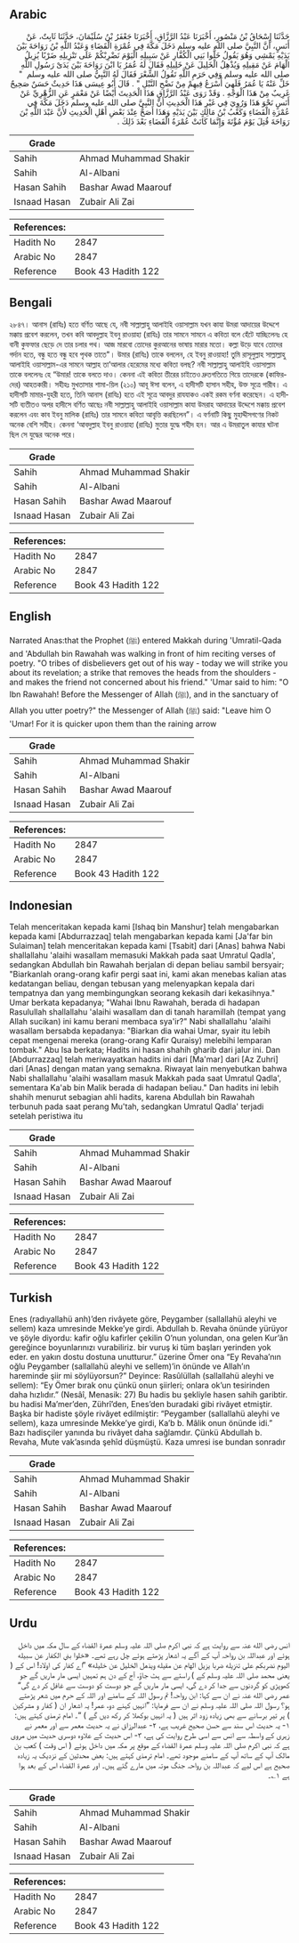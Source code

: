 ## Arabic


<div dir="rtl" lang="ar" style={{fontSize:'larger',backgroundColor:'#f8f9fa',padding:20}}>
حَدَّثَنَا إِسْحَاقُ بْنُ مَنْصُورٍ، أَخْبَرَنَا عَبْدُ الرَّزَّاقِ، أَخْبَرَنَا جَعْفَرُ بْنُ سُلَيْمَانَ، حَدَّثَنَا ثَابِتٌ، عَنْ أَنَسٍ، أَنَّ النَّبِيَّ صلى الله عليه وسلم دَخَلَ مَكَّةَ فِي عُمْرَةِ الْقَضَاءِ وَعَبْدُ اللَّهِ بْنُ رَوَاحَةَ بَيْنَ يَدَيْهِ يَمْشِي وَهُوَ يَقُولُ خَلُّوا بَنِي الْكُفَّارِ عَنْ سَبِيلِهِ الْيَوْمَ نَضْرِبْكُمْ عَلَى تَنْزِيلِهِ ضَرْبًا يُزِيلُ الْهَامَ عَنْ مَقِيلِهِ وَيُذْهِلُ الْخَلِيلَ عَنْ خَلِيلِهِ فَقَالَ لَهُ عُمَرُ يَا ابْنَ رَوَاحَةَ بَيْنَ يَدَىْ رَسُولِ اللَّهِ صلى الله عليه وسلم وَفِي حَرَمِ اللَّهِ تَقُولُ الشِّعْرَ فَقَالَ لَهُ النَّبِيُّ صلى الله عليه وسلم ‏ "‏ خَلِّ عَنْهُ يَا عُمَرُ فَلَهِيَ أَسْرَعُ فِيهِمْ مِنْ نَضْحِ النَّبْلِ ‏"‏ ‏.‏ قَالَ أَبُو عِيسَى هَذَا حَدِيثٌ حَسَنٌ صَحِيحٌ غَرِيبٌ مِنْ هَذَا الْوَجْهِ ‏.‏ وَقَدْ رَوَى عَبْدُ الرَّزَّاقِ هَذَا الْحَدِيثَ أَيْضًا عَنْ مَعْمَرٍ عَنِ الزُّهْرِيِّ عَنْ أَنَسٍ نَحْوَ هَذَا وَرُوِيَ فِي غَيْرِ هَذَا الْحَدِيثِ أَنَّ النَّبِيَّ صلى الله عليه وسلم دَخَلَ مَكَّةَ فِي عُمْرَةِ الْقَضَاءِ وَكَعْبُ بْنُ مَالِكٍ بَيْنَ يَدَيْهِ وَهَذَا أَصَحُّ عِنْدَ بَعْضِ أَهْلِ الْحَدِيثِ لأَنَّ عَبْدَ اللَّهِ بْنَ رَوَاحَةَ قُتِلَ يَوْمَ مُؤْتَةَ وَإِنَّمَا كَانَتْ عُمْرَةُ الْقَضَاءِ بَعْدَ ذَلِكَ ‏.‏
</div>
<div style={{backgroundColor:'#f8f9fa',padding:20, marginBottom: 10}}><table> <thead> <tr> <th>Grade</th> <th></th> </tr> </thead> <tbody> <tr><td>Sahih</td><td>Ahmad Muhammad Shakir</td></tr><tr><td>Sahih</td><td>Al-Albani</td></tr><tr><td>Hasan Sahih</td><td>Bashar Awad Maarouf</td></tr><tr><td>Isnaad Hasan</td><td>Zubair Ali Zai</td></tr></tbody></table><table> <thead> <tr> <th>References:</th> <th></th> </tr> </thead> <tbody><tr><td>Hadith No</td><td>2847</td></tr><tr><td>Arabic No</td><td>2847</td></tr><tr><td>Reference</td><td>Book 43 Hadith 122</td></tr></tbody></table></div>

## Bengali


<div dir="ltr" lang="bn" style={{fontSize:'larger',backgroundColor:'#f8f9fa',padding:20}}>
২৮৪৭। আনাস (রাযিঃ) হতে বর্ণিত আছে যে, নবী সাল্লাল্লাহু আলাইহি ওয়াসাল্লাম যখন কাযা উমরা আদায়ের উদ্দেশে মক্কায় প্রবেশ করলেন, তখন কবি আবদুল্লাহ ইবনু রাওয়াহা (রাযিঃ) তার সামনে সামনে এ কবিতা বলে হেঁটে যাচ্ছিলেনঃ হে বানী কুফফার ছেড়ে দে তার চলার পথ। আজ মারবো তোদের কুরআনের ভাষায় মারার মতো। কল্লা উড়ে যাবে তোদের গর্দান হতে, বন্ধু হতে বন্ধু হবে পৃথক তাতে"। উমার (রাযিঃ) তাকে বললেন, হে ইবনু রাওয়াহা! তুমি রাসূলুল্লাহ সাল্লাল্লাহু আলাইহি ওয়াসাল্লাম-এর সামনে আল্লাহ তা’আলার হেরেমের মধ্যে কবিতা বলছ? নবী সাল্লাল্লাহু আলাইহি ওয়াসাল্লাম তাকে বললেনঃ হে “উমার! তাকে বলতে দাও। কেননা এই কবিতা তীরের চাইতেও দ্রুতগতিতে গিয়ে তাদেরকে (কাফিরদের) আহতকারী। সহীহঃ মুখতাসার শামা-য়িল (২১০) আবূ ঈসা বলেন, এ হাদীসটি হাসান সহীহ, উক্ত সূত্রে গারীব। এ হাদীসটি মামার-যুহরী হতে, তিনি আনাস (রাযিঃ) হতে এই সূত্রে আবদুর রাযযাকও একই রকম বর্ণনা করেছেন। এ হাদীসটি ব্যতীতও অপর হাদীসে বর্ণিত আছেঃ নবী সাল্লাল্লাহু আলাইহি ওয়াসাল্লাম কাযা উমরাহ আদায়ের উদ্দেশে মক্কায় প্রবেশ করলেন এবং কাব ইবনু মালিক (রাযিঃ) তার সামনে কবিতা আবৃত্তি করছিলেন”। এ বর্ণনাটি কিছু মুহাদ্দীসগণের নিকট অনেক বেশি সহীহ। কেননা ‘আবদুল্লাহ ইবনু রাওয়াহা (রাযিঃ) মুতার যুদ্ধে শহীদ হন। আর এ উমরাতুল কাযার ঘটনা ছিল সে যুদ্ধের অনেক পরে।
</div>
<div style={{backgroundColor:'#f8f9fa',padding:20, marginBottom: 10}}><table> <thead> <tr> <th>Grade</th> <th></th> </tr> </thead> <tbody> <tr><td>Sahih</td><td>Ahmad Muhammad Shakir</td></tr><tr><td>Sahih</td><td>Al-Albani</td></tr><tr><td>Hasan Sahih</td><td>Bashar Awad Maarouf</td></tr><tr><td>Isnaad Hasan</td><td>Zubair Ali Zai</td></tr></tbody></table><table> <thead> <tr> <th>References:</th> <th></th> </tr> </thead> <tbody><tr><td>Hadith No</td><td>2847</td></tr><tr><td>Arabic No</td><td>2847</td></tr><tr><td>Reference</td><td>Book 43 Hadith 122</td></tr></tbody></table></div>

## English


<div dir="ltr" lang="en" style={{fontSize:'larger',backgroundColor:'#f8f9fa',padding:20}}>
Narrated Anas:that the Prophet (ﷺ) entered Makkah during 'Umratil-Qada and 'Abdullah bin Rawahah was walking in front of him reciting verses of poetry. "O tribes of disbelievers get out of his way - today we will strike you about its revelation; a strike that removes the heads from the shoulders - and makes the friend not concerned about his friend." 'Umar said to him: "O Ibn Rawahah! Before the Messenger of Allah (ﷺ), and in the sanctuary of Allah you utter poetry?" the Messenger of Allah (ﷺ) said: "Leave him O 'Umar! For it is quicker upon them than the raining arrow
</div>
<div style={{backgroundColor:'#f8f9fa',padding:20, marginBottom: 10}}><table> <thead> <tr> <th>Grade</th> <th></th> </tr> </thead> <tbody> <tr><td>Sahih</td><td>Ahmad Muhammad Shakir</td></tr><tr><td>Sahih</td><td>Al-Albani</td></tr><tr><td>Hasan Sahih</td><td>Bashar Awad Maarouf</td></tr><tr><td>Isnaad Hasan</td><td>Zubair Ali Zai</td></tr></tbody></table><table> <thead> <tr> <th>References:</th> <th></th> </tr> </thead> <tbody><tr><td>Hadith No</td><td>2847</td></tr><tr><td>Arabic No</td><td>2847</td></tr><tr><td>Reference</td><td>Book 43 Hadith 122</td></tr></tbody></table></div>

## Indonesian


<div dir="ltr" lang="id" style={{fontSize:'larger',backgroundColor:'#f8f9fa',padding:20}}>
Telah menceritakan kepada kami [Ishaq bin Manshur] telah mengabarkan kepada kami [Abdurrazzaq] telah mengabarkan kepada kami [Ja'far bin Sulaiman] telah menceritakan kepada kami [Tsabit] dari [Anas] bahwa Nabi shallallahu 'alaihi wasallam memasuki Makkah pada saat Umratul Qadla', sedangkan Abdullah bin Rawahah berjalan di depan beliau sambil bersyair; "Biarkanlah orang-orang kafir pergi saat ini, kami akan menebas kalian atas kedatangan beliau, dengan tebusan yang melenyapkan kepala dari tempatnya dan yang membingungkan seorang kekasih dari kekasihnya." Umar berkata kepadanya; "Wahai Ibnu Rawahah, berada di hadapan Rasulullah shallallahu 'alaihi wasallam dan di tanah haramillah (tempat yang Allah sucikan) ini kamu berani membaca sya'ir?" Nabi shallallahu 'alaihi wasallam bersabda kepadanya: "Biarkan dia wahai Umar, syair itu lebih cepat mengenai mereka (orang-orang Kafir Quraisy) melebihi lemparan tombak." Abu Isa berkata; Hadits ini hasan shahih gharib dari jalur ini. Dan [Abdurrazzaq] telah meriwayatkan hadits ini dari [Ma'mar] dari [Az Zuhri] dari [Anas] dengan matan yang semakna. Riwayat lain menyebutkan bahwa Nabi shallallahu 'alaihi wasallam masuk Makkah pada saat Umratul Qadla', sementara Ka'ab bin Malik berada di hadapan beliau." Dan hadits ini lebih shahih menurut sebagian ahli hadits, karena Abdullah bin Rawahah terbunuh pada saat perang Mu'tah, sedangkan Umratul Qadla' terjadi setelah peristiwa itu
</div>
<div style={{backgroundColor:'#f8f9fa',padding:20, marginBottom: 10}}><table> <thead> <tr> <th>Grade</th> <th></th> </tr> </thead> <tbody> <tr><td>Sahih</td><td>Ahmad Muhammad Shakir</td></tr><tr><td>Sahih</td><td>Al-Albani</td></tr><tr><td>Hasan Sahih</td><td>Bashar Awad Maarouf</td></tr><tr><td>Isnaad Hasan</td><td>Zubair Ali Zai</td></tr></tbody></table><table> <thead> <tr> <th>References:</th> <th></th> </tr> </thead> <tbody><tr><td>Hadith No</td><td>2847</td></tr><tr><td>Arabic No</td><td>2847</td></tr><tr><td>Reference</td><td>Book 43 Hadith 122</td></tr></tbody></table></div>

## Turkish


<div dir="ltr" lang="tr" style={{fontSize:'larger',backgroundColor:'#f8f9fa',padding:20}}>
Enes (radıyallahü anh)’den rivâyete göre, Peygamber (sallallahü aleyhi ve sellem) kaza umresinde Mekke’ye girdi. Abdullah b. Revaha önünde yürüyor ve şöyle diyordu: kafir oğlu kafirler çekilin O’nun yolundan, ona gelen Kur’ân gereğince boyunlarınızı vurabiliriz. bir vuruş ki tüm başları yerinden yok eder. en yakın dostu dostuna unutturur.” üzerine Ömer ona “Ey Revaha’nın oğlu Peygamber (sallallahü aleyhi ve sellem)’in önünde ve Allah’ın hareminde şiir mi söylüyorsun?” Deyince: Rasûlüllah (sallallahü aleyhi ve sellem): “Ey Ömer bırak onu çünkü onun şiirleri; onlara ok’un tesirinden daha hızlıdır.” (Nesâî, Menasik: 27) Bu hadis bu şekliyle hasen sahih garibtir. bu hadisi Ma’mer’den, Zührî’den, Enes’den buradaki gibi rivâyet etmiştir. Başka bir hadiste şöyle rivâyet edilmiştir: “Peygamber (sallallahü aleyhi ve sellem), kaza umresinde Mekke’ye girdi, Ka’b b. Mâlik onun önünde idi.” Bazı hadisçiler yanında bu rivâyet daha sağlamdır. Çünkü Abdullah b. Revaha, Mute vak’asında şehîd düşmüştü. Kaza umresi ise bundan sonradır
</div>
<div style={{backgroundColor:'#f8f9fa',padding:20, marginBottom: 10}}><table> <thead> <tr> <th>Grade</th> <th></th> </tr> </thead> <tbody> <tr><td>Sahih</td><td>Ahmad Muhammad Shakir</td></tr><tr><td>Sahih</td><td>Al-Albani</td></tr><tr><td>Hasan Sahih</td><td>Bashar Awad Maarouf</td></tr><tr><td>Isnaad Hasan</td><td>Zubair Ali Zai</td></tr></tbody></table><table> <thead> <tr> <th>References:</th> <th></th> </tr> </thead> <tbody><tr><td>Hadith No</td><td>2847</td></tr><tr><td>Arabic No</td><td>2847</td></tr><tr><td>Reference</td><td>Book 43 Hadith 122</td></tr></tbody></table></div>

## Urdu


<div dir="rtl" lang="ur" style={{fontSize:'larger',backgroundColor:'#f8f9fa',padding:20}}>
انس رضی الله عنہ سے روایت ہے کہ نبی اکرم صلی اللہ علیہ وسلم عمرۃ القضاء کے سال مکہ میں داخل ہوئے اور عبداللہ بن رواحہ آپ کے آگے یہ اشعار پڑھتے ہوئے چل رہے تھے۔ «خلوا بني الكفار عن سبيله اليوم نضربكم على تنزيله ضربا يزيل الهام عن مقيله ويذهل الخليل عن خليله» ”اے کفار کی اولاد! اس کے ( یعنی محمد صلی اللہ علیہ وسلم کے ) راستے سے ہٹ جاؤ، آج کے دن ہم تمہیں ایسی مار ماریں گے جو کھوپڑی کو گردنوں سے جدا کر دے گی، ایسی مار ماریں گے جو دوست کو دوست سے غافل کر دے گی“ عمر رضی الله عنہ نے ان سے کہا: ابن رواحہ! تم رسول اللہ کے سامنے اور اللہ کے حرم میں شعر پڑھتے ہو؟ رسول اللہ صلی اللہ علیہ وسلم نے ان سے فرمایا: ”انہیں کہنے دو، عمر! یہ اشعار ان ( کفار و مشرکین ) پر تیر برسانے سے بھی زیادہ زود اثر ہیں ( یہ انہیں بوکھلا کر رکھ دیں گے ) “۔ امام ترمذی کہتے ہیں: ۱- یہ حدیث اس سند سے حسن صحیح غریب ہے، ۲- عبدالرزاق نے یہ حدیث معمر سے اور معمر نے زہری کے واسطہ سے انس سے اسی طرح روایت کی ہے، ۳- اس حدیث کے علاوہ دوسری حدیث میں مروی ہے کہ نبی اکرم صلی اللہ علیہ وسلم عمرۃ القضاء کے موقع پر مکہ میں داخل ہوئے ( اس وقت ) کعب بن مالک آپ کے ساتھ آپ کے سامنے موجود تھے۔ امام ترمذی کہتے ہیں: بعض محدثین کے نزدیک یہ زیادہ صحیح ہے اس لیے کہ عبداللہ بن رواحہ جنگ موتہ میں مارے گئے ہیں۔ اور عمرۃ القضاء اس کے بعد ہوا ہے ۱؎۔
</div>
<div style={{backgroundColor:'#f8f9fa',padding:20, marginBottom: 10}}><table> <thead> <tr> <th>Grade</th> <th></th> </tr> </thead> <tbody> <tr><td>Sahih</td><td>Ahmad Muhammad Shakir</td></tr><tr><td>Sahih</td><td>Al-Albani</td></tr><tr><td>Hasan Sahih</td><td>Bashar Awad Maarouf</td></tr><tr><td>Isnaad Hasan</td><td>Zubair Ali Zai</td></tr></tbody></table><table> <thead> <tr> <th>References:</th> <th></th> </tr> </thead> <tbody><tr><td>Hadith No</td><td>2847</td></tr><tr><td>Arabic No</td><td>2847</td></tr><tr><td>Reference</td><td>Book 43 Hadith 122</td></tr></tbody></table></div>